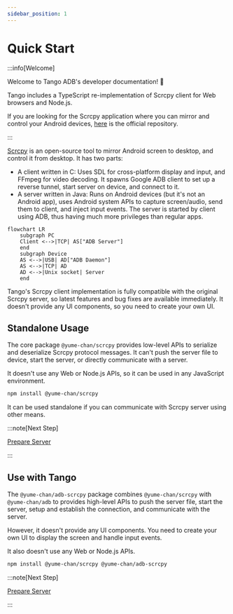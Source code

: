 ```yaml
---
sidebar_position: 1
---
```


# Quick Start

:::info[Welcome]

Welcome to Tango ADB's developer documentation! :tada:

Tango includes a TypeScript re-implementation of Scrcpy client for Web browsers and Node.js.

If you are looking for the Scrcpy application where you can mirror and control your Android devices, [here](https://github.com/Genymobile/scrcpy) is the official repository.

:::

[Scrcpy](https://github.com/Genymobile/scrcpy) is an open-source tool to mirror Android screen to desktop, and control it from desktop. It has two parts:

* A client written in C: Uses SDL for cross-platform display and input, and FFmpeg for video decoding. It spawns Google ADB client to set up a reverse tunnel, start server on device, and connect to it.
* A server written in Java: Runs on Android devices (but it's not an Android app), uses Android system APIs to capture screen/audio, send them to client, and inject input events. The server is started by client using ADB, thus having much more privileges than regular apps.

```mermaid
flowchart LR
    subgraph PC
    Client <-->|TCP| AS["ADB Server"]
    end
    subgraph Device
    AS <-->|USB| AD["ADB Daemon"]
    AS <-->|TCP| AD
    AD <-->|Unix socket| Server
    end
```

Tango's Scrcpy client implementation is fully compatible with the original Scrcpy server, so latest features and bug fixes are available immediately. It doesn't provide any UI components, so you need to create your own UI.

## Standalone Usage

The core package `@yume-chan/scrcpy` provides low-level APIs to serialize and deserialize Scrcpy protocol messages. It can't push the server file to device, start the server, or directly communicate with a server.

It doesn't use any Web or Node.js APIs, so it can be used in any JavaScript environment.

```sh npm2yarn
npm install @yume-chan/scrcpy
```

It can be used standalone if you can communicate with Scrcpy server using other means.

:::note[Next Step]

[Prepare Server](./prepare-server.mdx)

:::

## Use with Tango

The `@yume-chan/adb-scrcpy` package combines `@yume-chan/scrcpy` with `@yume-chan/adb` to provides high-level APIs to push the server file, start the server, setup and establish the connection, and communicate with the server.

However, it doesn't provide any UI components. You need to create your own UI to display the screen and handle input events.

It also doesn't use any Web or Node.js APIs.

```sh npm2yarn
npm install @yume-chan/scrcpy @yume-chan/adb-scrcpy
```

:::note[Next Step]

[Prepare Server](./prepare-server.mdx)

:::
